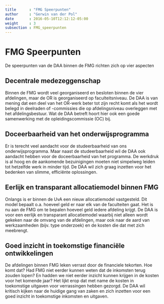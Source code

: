```yaml
---
title      : "FMG Speerpunten"
author     : "Gerwin van der Pol"
date       : 2016-05-10T12:12:12-05:00
weight     : 3
subsection : FMG_speerpunten
---
```


# FMG Speerpunten

De speerpunten van de DAA binnen de FMG richten zich op vier aspecten

## Decentrale medezeggenschap

Binnen de FMG wordt veel georganiseerd en besloten binnen de vier afdelingen, maar de OR is georganiseerd op faculteitsniveau. De DAA is van mening dat een deel van het OR-werk beter tot zijn recht komt als het wordt belegd in deelraden of -commissies die op afdelingsniveau overleggen met het afdelingsbestuur. Wat de DAA betreft hoort hier ook een goede samenwerking met de opleidingscommissie (OC) bij.  

## Doceerbaarheid van het onderwijsprogramma

Er is terecht veel aandacht voor de studeerbaarheid van ons onderwijsprogramma. Maar naast de studeerbaarheid wil de DAA ook aandacht hebben voor de doceerbaarheid van het programma. De werkdruk is al hoog en de aankomende bezuinigingen moeten niet simpelweg leiden tot hetzelfde werk in minder tijd. De DAA wil zich graag inzetten voor het bedenken van slimme, efficiënte oplossingen. 

## Eerlijk en transparant allocatiemodel binnen FMG

Onlangs is er binnen de UvA een nieuw allocatiemodel vastgesteld. Dit model bepaalt o.a. hoeveel geld er naar elk van de faculteiten gaat. Het is nu aan de FMG om te bepalen hoeveel geld iedere afdeling krijgt. De DAA is voor een eerlijk en transparant allocatiemodel waarbij niet alleen wordt gekeken naar de omvang van de afdelingen, maar ook naar de aard van werkzaamheden (bijv. type onderzoek) en de kosten die dat met zich meebrengt. 

## Goed inzicht in toekomstige financiële ontwikkelingen

De afdelingen binnen FMG leken verrast door de financiele tekorten. Hoe komt dat? Had FMG niet eerder kunnen weten dat de inkomsten terug zouden lopen? En hadden we niet eerder inzicht kunnen krijgen in de kosten voor het komende jaar? Het lijkt erop dat met name de kosten in toekomstige uitgaven voor verrassingen hebben gezorgd. De DAA wil kritisch kijken naar de huidige gang van zaken en zich inzetten voor een goed inzicht in toekomstige inkomsten en uitgaven.
